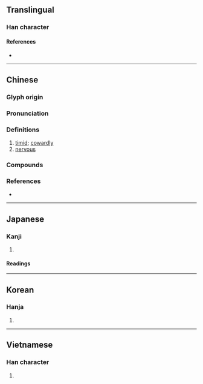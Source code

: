 {{character info}}
==Translingual==

===Han character===
{{Han char|rn=61|rad=心|as=05|sn=8|four=94031|canj=PGI|ids=⿰忄去}}

====References====
* {{Han ref|kx=0382.180|dkj=10491|dj=0712.080|hdz=42283.060|uh=602F|ud=24623|bh=A9C4|bd=43460}}

----

==Chinese==
{{zh-forms}}

===Glyph origin===
{{Han etym}}

===Pronunciation===
{{zh-pron
|m=怯
|m-s=
|c=hip3
|c-t=
|g=
|h=pfs=
|j=
|mb=kiĕ
|md=
|mn=khiap
|mn-t=kiab4
|w=
|x=
|mc=y
|oc=y
|cat=a
}}

===Definitions===
{{zh-hanzi}}

# [[timid]]; [[cowardly]]
# [[nervous]]

===Compounds===
{{zh-der|卑怯|心怯|怯場|怯弱|怯懦|畏怯|羞怯|膽怯|露怯|寒怯|恇怯|怯口|怯生生|喬怯|三好兩怯|情怯|怯怯|怯頭怯惱|怯話|怯聲怯氣|怯禮|怯症|怯死|怯憐戶|怯上|不怯氣|怯生|弱怯怯|劣怯|怯怯羞羞|嬌怯怯|嬌怯|怯怯喬喬|勞怯|大勇若怯|怯殼兒|怯陣|怯夫|怯床|小怯大勇|懼怯|瘦怯怯|薄怯怯|脆怯|羞怯怯|退怯怯|薄怯|臨死不怯|近鄉情怯|餒怯|薄薄怯怯|軟怯怯|虛怯}}

===References===
* {{thcwdq}}

----

==Japanese==

===Kanji===
{{ja-kanji|grade=|rs=心05}}

# {{rfdef|ja|sort=心05}}

====Readings====
{{ja-readings
|goon=こう
|kanon=きょう
|kun=おびえ-る, お-じる, おそ-れる, ひる-む, よわ-い
}}

----

==Korean==

===Hanja===
{{ko-hanja|hangeul=겁|eumhun=|rv=geop|mr=kŏp|y=kep}}

# {{rfdef|ko|sort=心05}}

----

==Vietnamese==

===Han character===
{{vi-hantu|[[khiếp]], [[khép]]|rs=心05}}

# {{rfdef|vi}}

{{cln|vi|Han tu}}